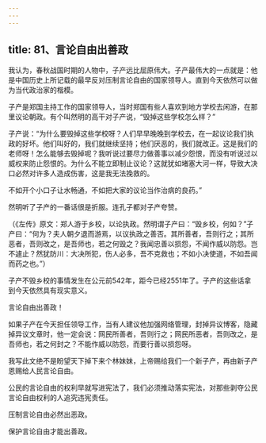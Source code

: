 ```yaml
---
---
---
```

title: 81、言论自由出善政
---




我认为，春秋战国时期的人物中，子产远比屈原伟大。子产最伟大的一点就是：他是中国历史上所记载的最早反对压制言论自由的国家领导人。直到今天依然可以做为当代政治家的楷模。

子产是郑国主持工作的国家领导人，当时郑国有些人喜欢到地方学校去闲游，在那里议论朝政。有个叫然明的高干对子产说，“毁掉这些学校怎么样？”

子产说：“为什么要毁掉这些学校呀？人们早早晚晚到学校去，在一起议论我们执政的好坏。他们叫好的，我们就继续坚持；他们厌恶的，我们就改正。这是我们的老师呀！怎么能够去毁掉呢？我听说过要尽力做善事以减少怨恨，而没有听说过以威权来防止怨恨的。为什么不能立即制止议论？这就犹如堵塞大河一样，导致大决口必然对许多人造成伤害，这是我无法挽救的。

不如开个小口子让水畅通，不如把大家的议论当作治病的良药。”

然明听了子产的一番话很是折服。连孔子都对子产夸赞。

（《左传》原文：郑人游于乡校，以论执政。然明谓子产曰：“毁乡校，何如？”子产曰：“何为？夫人朝夕退而游焉，以议执政之善否。其所善者，吾则行之；其所恶者，吾则改之，是吾师也，若之何毁之？我闻忠善以损怨，不闻作威以防怨。岂不遽止？然犹防川：大决所犯，伤人必多，吾不克救也；不如小决使道，不如吾闻而药之也。”）

子产不毁乡校的事情发生在公元前542年，距今已经2551年了。子产的这些话拿到今天依然具有现实意义。

言论自由出善政！

如果子产在今天担任领导工作，当有人建议他加强网络管理，封掉异议博客，隐藏掉异议文章时，他一定会说：网民所善者，吾则行之；网民所恶者，吾则改之，是吾师也，若之何封之？不能作威以防怨，而要行善以损怨呀。

我写此文绝不是盼望天下掉下来个林妹妹，上帝赐给我们一个新子产，再由新子产恩赐给人民言论自由。

公民的言论自由的权利早就写进宪法了，我们必须推动落实宪法，对那些剥夺公民言论自由权利的人追究违宪责任。

压制言论自由必然出恶政。

保护言论自由才能出善政。